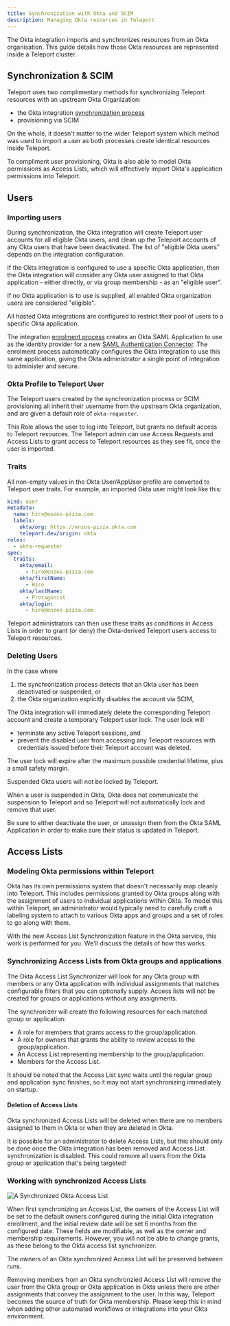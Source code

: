 ```yaml
---
title: Synchronization with Okta and SCIM
description: Managing Okta resources in Teleport
---
```


The Okta integration imports and synchronizes resources from an Okta
organisation. This guide details how those Okta resources are represented inside
a Teleport cluster.

## Synchronization & SCIM

Teleport uses two complimentary methods for synchronizing Teleport resources with
an upstream Okta Organization:
 - the Okta integration [synchronization process](./architecture.mdx)
 - provisioning via SCIM 

On the whole, it doesn't matter to the wider Teleport system which method was
used to import a user as both processes create identical resources inside
Teleport.

To compliment user provisioning, Okta is also able to model Okta permissions as
Access Lists, which will effectively import Okta's application permissions into
Teleport.

## Users

### Importing users

During synchronization, the Okta integration will create Teleport user accounts 
for all eligible Okta users, and clean up the Teleport accounts of any Okta users
that have been deactivated. The list of "eligible Okta users" depends on the
integration configuration. 

If the Okta integration is configured to use a specific Okta application, then
the Okta integration will consider any Okta user assigned to that Okta 
application - either directly, or via group membership - as an "eligible user". 

If no Okta application is to use is supplied, all enabled Okta organization
users are considered "eligible".

<Admonition type="note">
All hosted Okta integrations are configured to restrict their pool of users to
a specific Okta application.

The integration [enrolment process](./hosted-guide.mdx) creates an Okta SAML
Application to use as the identity provider for a new
[SAML Authentication Connector](../../access-controls/sso/okta.mdx). The enrolment
process automatically configures the Okta integration to use this same
application, giving the Okta administrator a single point of integration to
administer and secure.
</Admonition>

### Okta Profile to Teleport User

The Teleport users created by the synchronization process or SCIM provisioning
all inherit their username from the upstream Okta organization, and are given a
default role of `okta-requester`. 

This Role allows the user to log into Teleport, but grants no default access to
Teleport resources. The Teleport admin can use Access Requests and Access Lists
to grant access to Teleport resources as they see fit, once the user is
imported.

### Traits

All non-empty values in the Okta User/AppUser profile are converted to Teleport
user traits. For example, an imported Okta user might look like this:

```yaml
kind: user
metadata:
  name: hiro@enzos-pizza.com
  labels:
    okta/org: https://enzos-pizza.okta.com
    teleport.dev/origin: okta
roles:
  - okta-requester
spec:
  traits:
    okta/email:
      - hiro@enzos-pizza.com
    okta/firstName:
      - Hiro
    okta/lastName:
      - Protagonist
    okta/login:
      - hiro@enzos-pizza.com
```

Teleport administrators can then use these traits as conditions in Access Lists
in order to grant (or deny) the Okta-derived Teleport users access to Teleport
resources.

### Deleting Users

In the case where
 1. the synchronization process detects that an Okta user has been deactivated
    or suspended, or 
 1. the Okta organization explicitly disables the account via SCIM, 
 
The Okta integration will immediately delete the corresponding Teleport
account and create a temporary Teleport user lock. The user lock will 
 - terminate any active Teleport sessions, and
 - prevent the disabled user from accessing any Teleport resources with
   credentials issued before their Teleport account was deleted.

The user lock will expire after the maximum possible credential lifetime, plus
a small safety margin.

<Admonition type="warning">
Suspended Okta users will not be locked by Teleport.

When a user is suspended in Okta, Okta does not communicate the suspension to
Teleport and so Teleport will not automatically lock and remove that user.

Be sure to either deactivate the user, or unassign them from the Okta SAML
Application in order to make sure their status is updated in Teleport.
</Admonition>

## Access Lists

### Modeling Okta permissions within Teleport

Okta has its own permissions system that doesn't necessarily map cleanly into Teleport. This
includes permissions granted by Okta groups along with the assignment of users to individual
applications within Okta. To model this within Teleport, an administrator would typically need
to carefully craft a labeling system to attach to various Okta apps and groups and a set of
roles to go along with them.

With the new Access List Synchronization feature in the Okta service, this work is performed
for you. We'll discuss the details of how this works.

### Synchronizing Access Lists from Okta groups and applications

The Okta Access List Synchronizer will look for any Okta group with members or any Okta
application with individual assignments that matches configurable filters that you can
optionally supply. Access lists will not be created for groups or applications without
any assignments.

The synchronizer will create the following resources for each matched group or application:

- A role for members that grants access to the group/application.
- A role for owners that grants the ability to review access to the group/application.
- An Access List representing membership to the group/application.
- Members for the Access List.

It should be noted that the Access List sync waits until the regular group and application
sync finishes, so it may not start synchronizing immediately on startup.

#### Deletion of Access Lists

Okta synchronized Access Lists will be deleted when there are no members assigned to them in
Okta or when they are deleted in Okta.

<Admonition type="warning">
It is possible for an administrator to delete Access Lists, but this should only be done once
the Okta integration has been removed and Access List synchronization is disabled. This could
remove all users from the Okta group or application that's being targeted!
</Admonition>

### Working with synchronized Access Lists

![A Synchronized Okta Access List](../../../img/enterprise/plugins/okta/okta-access-list.png)

When first synchronizing an Access List, the owners of the Access List will be set to the default owners configured during the initial Okta integration enrollment, and the initial review date
will be set 6 months from the configured date. These fields are modifiable, as well as the owner and
membership requirements. However, you will not be able to change grants, as these belong to
the Okta access list synchronizer.

The owners of an Okta synchronized Access List will be preserved between runs.

<Admonition type="warning">
Removing members from an Okta synchronzied Access List will remove the user from the Okta group
or Okta application in Okta unless there are other assignments that convey the assignment to the
user. In this way, Teleport becomes the source of truth for Okta membership. Please keep this in mind
when adding other automated workflows or integrations into your Okta environment.
</Admonition>